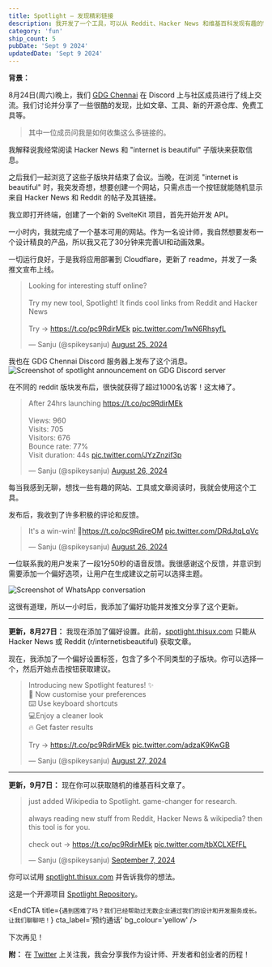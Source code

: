 ```yaml
---
title: Spotlight – 发现精彩链接
description: 我开发了一个工具，可以从 Reddit、Hacker News 和维基百科发现有趣的链接。在 Twitter 和 Discord 上发布后，24小时内获得了1000名访客。
category: 'fun'
ship_count: 5
pubDate: 'Sept 9 2024'
updatedDate: 'Sept 9 2024'
---
```


**背景：**

8月24日(周六)晚上，我们 [GDG Chennai](https://gdg.community.dev/gdg-chennai/) 在 Discord 上与社区成员进行了线上交流。我们讨论并分享了一些很酷的发现，比如文章、工具、新的开源仓库、免费工具等。

> 其中一位成员问我是如何收集这么多链接的。

我解释说我经常阅读 Hacker News 和 "internet is beautiful" 子版块来获取信息。

之后我们一起浏览了这些子版块并结束了会议。当晚，在浏览 "internet is beautiful" 时，我突发奇想，想要创建一个网站，只需点击一个按钮就能随机显示来自 Hacker News 和 Reddit 的帖子及其链接。

我立即打开终端，创建了一个新的 SvelteKit 项目，首先开始开发 API。

一小时内，我就完成了一个基本可用的网站。作为一名设计师，我自然想要发布一个设计精良的产品，所以我又花了30分钟来完善UI和动画效果。

一切运行良好，于是我将应用部署到 Cloudflare，更新了 readme，并发了一条推文宣布上线。

<blockquote class="twitter-tweet"><p lang="en" dir="ltr">Looking for interesting stuff online? <br /><br />Try my new tool, Spotlight! It finds cool links from Reddit and Hacker News<br /><br />Try → <a href="https://t.co/pc9RdirMEk">https://t.co/pc9RdirMEk</a> <a href="https://t.co/1wN6RhsyfL">pic.twitter.com/1wN6RhsyfL</a></p>&mdash; Sanju (@spikeysanju) <a href="https://twitter.com/spikeysanju/status/1827537680084955396?ref_src=twsrc%5Etfw">August 25, 2024</a></blockquote> <script async src="https://platform.twitter.com/widgets.js" charset="utf-8"></script>

我也在 GDG Chennai Discord 服务器上发布了这个消息。
![Screenshot of spotlight announcement on GDG Discord server](https://assets.sanju.sh/ships/spotlight-announcement-on-discord.png)

在不同的 reddit 版块发布后，很快就获得了超过1000名访客！这太棒了。
<blockquote class="twitter-tweet"><p lang="en" dir="ltr">After 24hrs launching <a href="https://t.co/pc9RdirMEk">https://t.co/pc9RdirMEk</a><br /><br />Views: 960<br />Visits: 705<br />Visitors: 676<br />Bounce rate: 77%<br />Visit duration: 44s <a href="https://t.co/JYzZnzif3p">pic.twitter.com/JYzZnzif3p</a></p>&mdash; Sanju (@spikeysanju) <a href="https://twitter.com/spikeysanju/status/1827923044129808777?ref_src=twsrc%5Etfw">August 26, 2024</a></blockquote> <script async src="https://platform.twitter.com/widgets.js" charset="utf-8"></script>

每当我感到无聊，想找一些有趣的网站、工具或文章阅读时，我就会使用这个工具。

发布后，我收到了许多积极的评论和反馈。

<blockquote class="twitter-tweet"><p lang="en" dir="ltr">It&#39;s a win-win! 🎉<a href="https://t.co/pc9RdireOM">https://t.co/pc9RdireOM</a> <a href="https://t.co/DRdJtqLqVc">pic.twitter.com/DRdJtqLqVc</a></p>&mdash; Sanju (@spikeysanju) <a href="https://twitter.com/spikeysanju/status/1828125019559371211?ref_src=twsrc%5Etfw">August 26, 2024</a></blockquote> <script async src="https://platform.twitter.com/widgets.js" charset="utf-8"></script>

一位联系我的用户发来了一段1分50秒的语音反馈。我很感谢这个反馈，并意识到需要添加一个偏好选项，让用户在生成建议之前可以选择主题。

![Screenshot of WhatsApp conversation](https://assets.sanju.sh/ships/whatsapp-conversation.png)

这很有道理，所以一小时后，我添加了偏好功能并发推文分享了这个更新。

---

**更新，8月27日：** 我现在添加了偏好设置。此前，[spotlight.thisux.com](spotlight.thisux.com) 只能从 Hacker News 或 Reddit (r/internetisbeautiful) 获取文章。

现在，我添加了一个偏好设置标签，包含了多个不同类型的子版块。你可以选择一个，然后开始点击按钮获取建议。

<blockquote class="twitter-tweet" data-media-max-width="560">
  <p lang="en" dir="ltr">
    Introducing new Spotlight features! ✨ <br />
    🔄 Now customise your preferences<br />
    ⌨️ Use keyboard shortcuts<br />
    💻Enjoy a cleaner look<br />
    🔥 Get faster results <br /><br />
    Try → <a href="https://t.co/pc9RdirMEk">https://t.co/pc9RdirMEk</a> 
    <a href="https://t.co/adzaK9KwGB">pic.twitter.com/adzaK9KwGB</a>
  </p>
  &mdash; Sanju (@spikeysanju) 
  <a href="https://twitter.com/spikeysanju/status/1828382706004304210?ref_src=twsrc%5Etfw">August 27, 2024</a>
</blockquote>
<script async src="https://platform.twitter.com/widgets.js" charset="utf-8"></script>

---

**更新，9月7日：** 现在你可以获取随机的维基百科文章了。

<blockquote class="twitter-tweet">
  <p lang="en" dir="ltr">
    just added Wikipedia to Spotlight. game-changer for research. <br /><br />
    always reading new stuff from Reddit, Hacker News &amp; wikipedia? then this tool is for you.<br /><br />
    check out → <a href="https://t.co/pc9RdirMEk">https://t.co/pc9RdirMEk</a> 
    <a href="https://t.co/tbXCLXEfFL">pic.twitter.com/tbXCLXEfFL</a>
  </p>
  &mdash; Sanju (@spikeysanju) 
  <a href="https://twitter.com/spikeysanju/status/1832362228567437543?ref_src=twsrc%5Etfw">September 7, 2024</a>
</blockquote>
<script async src="https://platform.twitter.com/widgets.js" charset="utf-8"></script>

你可以试用 [spotlight.thisux.com](http://spotlight.thisux.com) 并告诉我你的想法。

这是一个开源项目 [Spotlight Repository](https://github.com/thisuxhq/spotlight)。


<EndCTA
	title={`遇到困难了吗？我们已经帮助过无数企业通过我们的设计和开发服务成长。让我们聊聊吧！`}
	cta_label='预约通话'
	bg_colour='yellow'
/>

下次再见！

**附：** 在 [Twitter](https://x.com/spikeysanju) 上关注我，我会分享我作为设计师、开发者和创业者的历程！